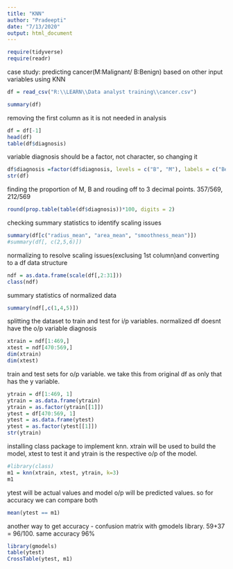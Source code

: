 ---
title: "KNN"
author: "Pradeepti"
date: "7/13/2020"
output: html_document
---
```{r}
require(tidyverse)
require(readr)
```

case study: predicting cancer(M:Malignant/ B:Benign) based on other input variables using KNN
```{r}
df = read_csv("R:\\LEARN\\Data analyst training\\cancer.csv")
```


```{r}
summary(df)
```

removing the first column as it is not needed in analysis
```{r}
df = df[-1]
head(df)
table(df$diagnosis)
```

variable diagnosis should be a factor, not character, so changing it
```{r}
df$diagnosis =factor(df$diagnosis, levels = c("B", "M"), labels = c("Benign", "Malignant"))
str(df)
```

finding the proportion of M, B and rouding off to 3 decimal points. 357/569, 212/569
```{r}
round(prop.table(table(df$diagnosis))*100, digits = 2)
```

checking summary statistics to identify scaling issues
```{r}
summary(df[c("radius_mean", "area_mean", "smoothness_mean")])
#summary(df[, c(2,5,6)])
```

normalizing to resolve scaling issues(exclusing 1st column)and converting to a df data structure
```{r}
ndf = as.data.frame(scale(df[,2:31]))
class(ndf)
```

summary statistics of normalized data
```{r}
summary(ndf[,c(1,4,5)])
```

splitting the dataset to train and test for i/p variables. normalized df doesnt have the o/p variable diagnosis
```{r}
xtrain = ndf[1:469,]
xtest = ndf[470:569,]
dim(xtrain)
dim(xtest)
```

train and test sets for o/p variable. we take this from original df as only that has the y variable. 
```{r}
ytrain = df[1:469, 1]
ytrain = as.data.frame(ytrain)
ytrain = as.factor(ytrain[[1]])
ytest = df[470:569, 1]
ytest = as.data.frame(ytest)
ytest = as.factor(ytest[[1]])
str(ytrain)  

```

installing class package to implement knn. xtrain will be used to build the model, xtest to test it and ytrain is the respective o/p of the model.
```{r}
#library(class)
m1 = knn(xtrain, xtest, ytrain, k=3)
m1
```

ytest will be actual values and model o/p will be predicted values. so for accuracy we can compare both
```{r}
mean(ytest == m1)
```

another way to get accuracy - confusion matrix with gmodels library. 59+37 = 96/100. same accuracy 96%
```{r}
library(gmodels)
table(ytest)
CrossTable(ytest, m1)
```


```{r}

```

